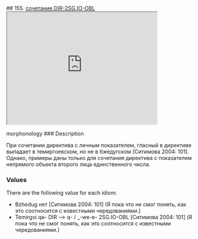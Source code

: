 ## 155. <a href =  'https://agricolamz.github.io/The_Circassian_Isoglosses_Database/155.html'>сочетание DIR-2SG.IO-OBL</a><div class='box'><iframe src='https://agricolamz.github.io/The_Circassian_Isoglosses_Database/155.html' width = '400px' height = '300px'></iframe></div>morphonology
### Description

При сочетании директива с личным показателем, гласный в директиве выпадает в темиргоевском, но не в бжедугском [Ситимова 2004: 101]. Однако, примеры даны только для сочетания директива с показателем непрямого объекта второго лица единственного числа.

### Values
There are the following value for each idiom:

* Bzhedug  нет [Ситимова 2004: 101] (Я пока что не смог понять, как это соотносится с известными чередованиями.)
* Temirgoi  qə- DIR —> q- / _-we-e- 2SG.IO-OBL [Ситимова 2004: 101] (Я пока что не смог понять, как это соотносится с известными чередованиями.)

